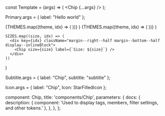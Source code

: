 
const Template = (args) => (
  <Chip {...args} />
);

Primary.args = {
  label: "Hello world"
};

  <StoryWrapper>
    {THEMES.map((theme, idx) => (
      <StoryItem key={idx}>
        <Chip theme={theme} label={theme} />
      </StoryItem>
    ))}
  </StoryWrapper>
)

  <StoryWrapper>
    {THEMES.map((theme, idx) => (
      <StoryItem key={idx}>
        <Chip theme={theme} label={theme} isActive />
      </StoryItem>
    ))}
  </StoryWrapper>
)



    SIZES.map((size, idx) => (
      <div key={idx} className="margin--right--half margin--bottom--half display--inlineBlock">
        <Chip size={size} label={`Size: ${size}`} />
      </div>
    ))
)

Subtitle.args = {
  label: "Chip",
  subtitle: "subtitle"
};

Icon.args = {
  label: "Chip",
  Icon: StarFilledIcon
};

  component: Chip,
  title: 'components/Chip',
  parameters: {
    docs: {
      description: {
        component: 'Used to display tags, members, filter settings, and other tokens.'
      },
    },
  },
};
